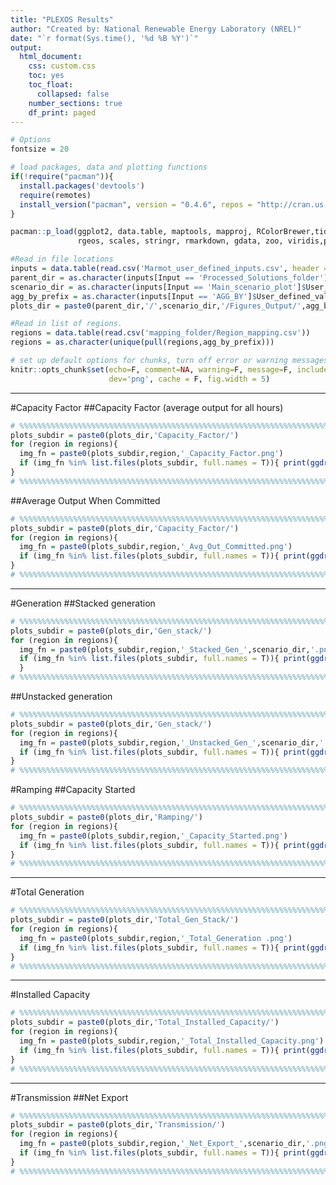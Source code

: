 ```yaml
---
title: "PLEXOS Results"
author: "Created by: National Renewable Energy Laboratory (NREL)"
date: "`r format(Sys.time(), '%d %B %Y')`"
output: 
  html_document: 
    css: custom.css
    toc: yes
    toc_float:
      collapsed: false
    number_sections: true
    df_print: paged
---
```


```r

# Options
fontsize = 20

# load packages, data and plotting functions
if(!require("pacman")){
  install.packages('devtools')
  require(remotes)
  install_version("pacman", version = "0.4.6", repos = "http://cran.us.r-project.org")
}

pacman::p_load(ggplot2, data.table, maptools, mapproj, RColorBrewer,tidyverse,magick,cowplot,
               rgeos, scales, stringr, rmarkdown, gdata, zoo, viridis,png,grid,dplyr)

#Read in file locations
inputs = data.table(read.csv('Marmot_user_defined_inputs.csv', header = T))
parent_dir = as.character(inputs[Input == 'Processed_Solutions_folder']$User_defined_value)
scenario_dir = as.character(inputs[Input == 'Main_scenario_plot']$User_defined_value)
agg_by_prefix = as.character(inputs[Input == 'AGG_BY']$User_defined_value)
plots_dir = paste0(parent_dir,'/',scenario_dir,'/Figures_Output/',agg_by_prefix,'_')

#Read in list of regions.
regions = data.table(read.csv('mapping_folder/Region_mapping.csv'))
regions = as.character(unique(pull(regions,agg_by_prefix)))

# set up default options for chunks, turn off error or warning messages
knitr::opts_chunk$set(echo=F, comment=NA, warning=F, message=F, include=T, 
                      dev='png', cache = F, fig.width = 5)

```

***
#Capacity Factor
##Capacity Factor (average output for all hours)
```r
# %%%%%%%%%%%%%%%%%%%%%%%%%%%%%%%%%%%%%%%%%%%%%%%%%%%%%%%%%%%%%%%%%%%%%%%%%%
plots_subdir = paste0(plots_dir,'Capacity_Factor/')
for (region in regions){
  img_fn = paste0(plots_subdir,region,'_Capacity_Factor.png')
  if (img_fn %in% list.files(plots_subdir, full.names = T)){ print(ggdraw() + draw_image(img_fn) + draw_label(region, y = 0.975)) }
}
# %%%%%%%%%%%%%%%%%%%%%%%%%%%%%%%%%%%%%%%%%%%%%%%%%%%%%%%%%%%%%%%%%%%%%%%%%%
```

##Average Output When Committed
```r
# %%%%%%%%%%%%%%%%%%%%%%%%%%%%%%%%%%%%%%%%%%%%%%%%%%%%%%%%%%%%%%%%%%%%%%%%%%
plots_subdir = paste0(plots_dir,'Capacity_Factor/')
for (region in regions){
  img_fn = paste0(plots_subdir,region,'_Avg_Out_Committed.png')
  if (img_fn %in% list.files(plots_subdir, full.names = T)){ print(ggdraw() + draw_image(img_fn) + draw_label(region, y = 0.975)) }
}
# %%%%%%%%%%%%%%%%%%%%%%%%%%%%%%%%%%%%%%%%%%%%%%%%%%%%%%%%%%%%%%%%%%%%%%%%%%
```

***
#Generation
##Stacked generation
```r
# %%%%%%%%%%%%%%%%%%%%%%%%%%%%%%%%%%%%%%%%%%%%%%%%%%%%%%%%%%%%%%%%%%%%%%%%%%
plots_subdir = paste0(plots_dir,'Gen_stack/')
for (region in regions){
  img_fn = paste0(plots_subdir,region,'_Stacked_Gen_',scenario_dir,'.png')
  if (img_fn %in% list.files(plots_subdir, full.names = T)){ print(ggdraw() + draw_image(img_fn) + draw_label(region, y = 0.975)) }
  }
# %%%%%%%%%%%%%%%%%%%%%%%%%%%%%%%%%%%%%%%%%%%%%%%%%%%%%%%%%%%%%%%%%%%%%%%%%%
```

##Unstacked generation
```r
# %%%%%%%%%%%%%%%%%%%%%%%%%%%%%%%%%%%%%%%%%%%%%%%%%%%%%%%%%%%%%%%%%%%%%%%%%%
plots_subdir = paste0(plots_dir,'Gen_stack/')
for (region in regions){
  img_fn = paste0(plots_subdir,region,'_Unstacked_Gen_',scenario_dir,'.png')
  if (img_fn %in% list.files(plots_subdir, full.names = T)){ print(ggdraw() + draw_image(img_fn) + draw_label(region, y = 0.975)) }
}
# %%%%%%%%%%%%%%%%%%%%%%%%%%%%%%%%%%%%%%%%%%%%%%%%%%%%%%%%%%%%%%%%%%%%%%%%%%
```

#Ramping
##Capacity Started
```r
# %%%%%%%%%%%%%%%%%%%%%%%%%%%%%%%%%%%%%%%%%%%%%%%%%%%%%%%%%%%%%%%%%%%%%%%%%%
plots_subdir = paste0(plots_dir,'Ramping/')
for (region in regions){
  img_fn = paste0(plots_subdir,region,'_Capacity_Started.png')
  if (img_fn %in% list.files(plots_subdir, full.names = T)){ print(ggdraw() + draw_image(img_fn) + draw_label(region, y = 0.975)) }
}
# %%%%%%%%%%%%%%%%%%%%%%%%%%%%%%%%%%%%%%%%%%%%%%%%%%%%%%%%%%%%%%%%%%%%%%%%%%
```

***
#Total Generation
```r
# %%%%%%%%%%%%%%%%%%%%%%%%%%%%%%%%%%%%%%%%%%%%%%%%%%%%%%%%%%%%%%%%%%%%%%%%%%
plots_subdir = paste0(plots_dir,'Total_Gen_Stack/')
for (region in regions){
  img_fn = paste0(plots_subdir,region,'_Total_Generation .png')
  if (img_fn %in% list.files(plots_subdir, full.names = T)){ print(ggdraw() + draw_image(img_fn) + draw_label(region, y = 0.975)) }
}
# %%%%%%%%%%%%%%%%%%%%%%%%%%%%%%%%%%%%%%%%%%%%%%%%%%%%%%%%%%%%%%%%%%%%%%%%%%
```


***
#Installed Capacity
```r
# %%%%%%%%%%%%%%%%%%%%%%%%%%%%%%%%%%%%%%%%%%%%%%%%%%%%%%%%%%%%%%%%%%%%%%%%%%
plots_subdir = paste0(plots_dir,'Total_Installed_Capacity/')
for (region in regions){
  img_fn = paste0(plots_subdir,region,'_Total_Installed_Capacity.png')
  if (img_fn %in% list.files(plots_subdir, full.names = T)){ print(ggdraw() + draw_image(img_fn) + draw_label(region, y = 0.975)) }
}
# %%%%%%%%%%%%%%%%%%%%%%%%%%%%%%%%%%%%%%%%%%%%%%%%%%%%%%%%%%%%%%%%%%%%%%%%%%
```


***
#Transmission
##Net Export
```r
# %%%%%%%%%%%%%%%%%%%%%%%%%%%%%%%%%%%%%%%%%%%%%%%%%%%%%%%%%%%%%%%%%%%%%%%%%%
plots_subdir = paste0(plots_dir,'Transmission/')
for (region in regions){
  img_fn = paste0(plots_subdir,region,'_Net_Export_',scenario_dir,'.png')
  if (img_fn %in% list.files(plots_subdir, full.names = T)){ print(ggdraw() + draw_image(img_fn) + draw_label(region, y = 0.975)) }
}
# %%%%%%%%%%%%%%%%%%%%%%%%%%%%%%%%%%%%%%%%%%%%%%%%%%%%%%%%%%%%%%%%%%%%%%%%%%
```

